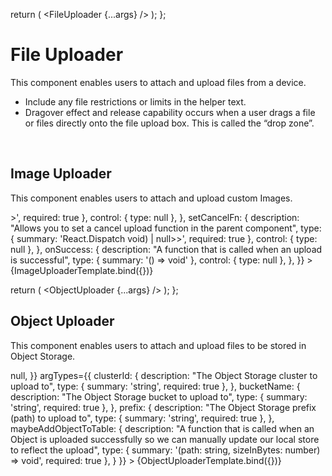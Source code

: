 
<Meta title="Components/File Uploader" />

  return (
    <FileUploader {...args} />
  );
};

# File Uploader

This component enables users to attach and upload files from a device.

- Include any file restrictions or limits in the helper text.
- Dragover effect and release capability occurs when a user drags a file or files directly onto the file upload box. This is called the “drop zone”.

<br />

## Image Uploader

This component enables users to attach and upload custom Images.

<Canvas>
  <Story
    name="Image Uploader"
    args={{
      label: "file upload",
      region: "us-east-1",
      description: "My Ubuntu Image for Production",
      dropzoneDisabled: false,
      apiError: undefined,
      setErrors: undefined,
      setCancelFn: undefined,
      onSuccess: undefined,
    }}
    argTypes={{
      label: {
        description: "The label of the upload that will be sent to the Linode API (used for Image uploads)",
        type: { summary: 'string', required: true },
        control: { type: null },
      },
      region: {
        description: "The region ID to upload the file to",
        type: { summary: 'string', required: true },
        control: { type: null },
      },
      description: {
        description: "The description of the upload that will be sent to the Linode API (used for Image uploads)",
        type: { summary: 'string' },
        control: { type: null },
      },
      dropzoneDisabled: {
        description: "Disables the ability to select file(s) to upload",
        type: { summary: 'boolean', required: true },
        table: {
          defaultValue: {
            summary: false,
          },
        },
      },
      apiError: {
        description: "An error to display if an upload error occoured",
        type: { summary: 'string | undefined', name: 'string', required: true },
        control: { type: null },
      },
      setErrors: {
        description: "A function that allows you to set an error value in the parent component",
        type: { summary: 'React.Dispatch<React.SetStateAction<APIError[] | undefined>>', required: true },
        control: { type: null },
      },
      setCancelFn: {
        description: "Allows you to set a cancel upload function in the parent component",
        type: { summary: 'React.Dispatch<React.SetStateAction<(() => void) | null>>', required: true },
        control: { type: null },
      },
      onSuccess: {
        description: "A function that is called when an upload is successful",
        type: { summary: '() => void' },
        control: { type: null },
      },
    }}
   >
    {ImageUploaderTemplate.bind({})}
   </Story>
 </Canvas>

<ArgsTable
  story="Image Uploader"
/>

  return (
    <ObjectUploader {...args} />
  );
};

## Object Uploader

This component enables users to attach and upload files to be stored in Object Storage.

<Canvas>
  <Story
    name="Object Uploader"
    args={{
      clusterId: "us-east",
      bucketName: "my-bucket",
      prefix: "/",
      maybeAddObjectToTable: () => null,
    }}
    argTypes={{
      clusterId: {
        description: "The Object Storage cluster to upload to",
        type: { summary: 'string', required: true },
      },
      bucketName: {
        description: "The Object Storage bucket to upload to",
        type: { summary: 'string', required: true },
      },
      prefix: {
        description: "The Object Storage prefix (path) to upload to",
        type: { summary: 'string', required: true },
      },
      maybeAddObjectToTable: {
        description: "A function that is called when an Object is uploaded successfully so we can manually update our local store to reflect the upload",
        type: { summary: '(path: string, sizeInBytes: number) => void', required: true },
      }
    }}
   >
    {ObjectUploaderTemplate.bind({})}
   </Story>
 </Canvas>

<ArgsTable
  story="Object Uploader"
/>